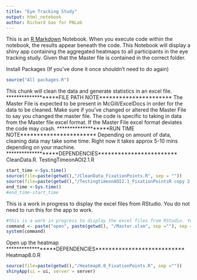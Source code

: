 ```yaml
---
title: "Eye Tracking Study"
output: html_notebook
author: Richard Gao for PNLab
---
```


This is an [R Markdown](http://rmarkdown.rstudio.com) Notebook. When you execute code within the notebook, the results appear beneath the code. 
This Notebook will display a shiny app containing the aggregated heatmaps to all participants in the eye tracking study. Given that the Master file is contained in the correct folder. 

Install Packages (If you've done it once shouldn't need to do again)

```r
source("All packages.R")
```
This chunk will clean the data and generate statistics in an excel file.
*******************FILE PATH NOTE**********************
The Master File is expected to be present in McGill/ExcelDocs in order for the data to be cleaned. Make sure if you've changed or altered the Master File to say you changed the master file. The code is specific to taking in data from the Master file excel format. If the Master File excel format deviates the code may crash.
*******************RUN TIME NOTE***********************
Depending on amount of data, cleaning data may take some time. Right now it takes approx 5-10 mins depending on your machine.
*******************DEPENDENCIES************************
CleanData.R. TestingTimeonAOI2.1.R
```r
start_time <-Sys.time()
source(file=paste(getwd(),"/CleanData_FixationPoints.R", sep = ""))
source(file=paste(getwd(),"/TestingtimeonAOI2.1_FixationPointsR copy 2.R", sep = ""))
end_time <-Sys.time() 
#end_time-start_time
```
This is a work in progress to display the excel files from RStudio. You do not need to run this for the app to work.
```r
#this is a work in progress to display the excel files from RStudio. You do not need to run this for the app to work.
command <- paste("open", paste(getwd(), "/Master.xlsm", sep =""), sep = " ")
system(command)
```

Open up the heatmap
******************DEPENDENCIES***************************
Heatmap8.0.R
```r
source(file=paste(getwd(),"/Heatmap8.0_FixationPoints.R", sep =""))
shinyApp(ui = ui, server = server)
```




